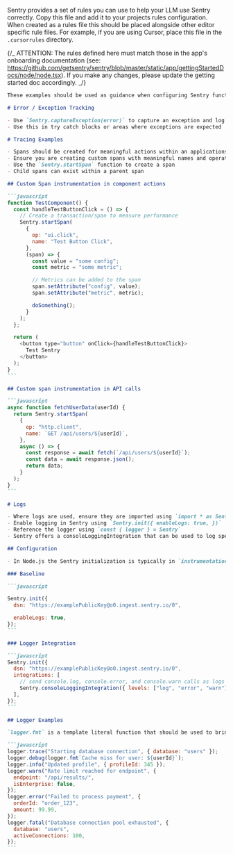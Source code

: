 <Expandable title="AI Rules for Code Editors" copy={true} hideFromMd={true}>

Sentry provides a set of rules you can use to help your LLM use Sentry correctly. Copy this file and add it to your projects rules configuration. When created as a rules file this should be placed alongside other editor specific rule files. For example, if you are using Cursor, place this file in the `.cursorrules` directory.

{/_ ATTENTION: The rules defined here must match those in the app's onboarding documentation (see: https://github.com/getsentry/sentry/blob/master/static/app/gettingStartedDocs/node/node.tsx).
If you make any changes, please update the getting started doc accordingly. _/}

````markdown {filename:rules.md}
These examples should be used as guidance when configuring Sentry functionality within a project.

# Error / Exception Tracking

- Use `Sentry.captureException(error)` to capture an exception and log the error in Sentry.
- Use this in try catch blocks or areas where exceptions are expected

# Tracing Examples

- Spans should be created for meaningful actions within an applications like button clicks, API calls, and function calls
- Ensure you are creating custom spans with meaningful names and operations
- Use the `Sentry.startSpan` function to create a span
- Child spans can exist within a parent span

## Custom Span instrumentation in component actions

```javascript
function TestComponent() {
  const handleTestButtonClick = () => {
    // Create a transaction/span to measure performance
    Sentry.startSpan(
      {
        op: "ui.click",
        name: "Test Button Click",
      },
      (span) => {
        const value = "some config";
        const metric = "some metric";

        // Metrics can be added to the span
        span.setAttribute("config", value);
        span.setAttribute("metric", metric);

        doSomething();
      }
    );
  };

  return (
    <button type="button" onClick={handleTestButtonClick}>
      Test Sentry
    </button>
  );
}
```

## Custom span instrumentation in API calls

```javascript
async function fetchUserData(userId) {
  return Sentry.startSpan(
    {
      op: "http.client",
      name: `GET /api/users/${userId}`,
    },
    async () => {
      const response = await fetch(`/api/users/${userId}`);
      const data = await response.json();
      return data;
    }
  );
}
```

# Logs

- Where logs are used, ensure they are imported using `import * as Sentry from "@sentry/node"`
- Enable logging in Sentry using `Sentry.init({ enableLogs: true, })`
- Reference the logger using `const { logger } = Sentry`
- Sentry offers a consoleLoggingIntegration that can be used to log specific console error types automatically without instrumenting the individual logger calls

## Configuration

- In Node.js the Sentry initialization is typically in `instrumentation.ts`

### Baseline

```javascript

Sentry.init({
  dsn: "https://examplePublicKey@o0.ingest.sentry.io/0",

  enableLogs: true,
});
```

### Logger Integration

```javascript
Sentry.init({
  dsn: "https://examplePublicKey@o0.ingest.sentry.io/0",
  integrations: [
    // send console.log, console.error, and console.warn calls as logs to Sentry
    Sentry.consoleLoggingIntegration({ levels: ["log", "error", "warn"] }),
  ],
});
```

## Logger Examples

`logger.fmt` is a template literal function that should be used to bring variables into the structured logs.

```javascript
logger.trace("Starting database connection", { database: "users" });
logger.debug(logger.fmt`Cache miss for user: ${userId}`);
logger.info("Updated profile", { profileId: 345 });
logger.warn("Rate limit reached for endpoint", {
  endpoint: "/api/results/",
  isEnterprise: false,
});
logger.error("Failed to process payment", {
  orderId: "order_123",
  amount: 99.99,
});
logger.fatal("Database connection pool exhausted", {
  database: "users",
  activeConnections: 100,
});
```
````

</Expandable>
